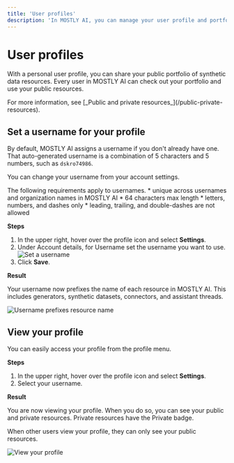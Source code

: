 ```yaml
---
title: 'User profiles'
description: 'In MOSTLY AI, you can manage your user profile and portfolio by setting a username and making synthetic data resources as public for others to view and use.'
---
```



# User profiles

With a personal user profile, you can share your public portfolio of synthetic data resources. Every user in MOSTLY AI can check out your portfolio and use your public resources.

<CustomCallout>
For more information, see [_Public and private resources_](/public-private-resources).
</CustomCallout>

## Set a username for your profile

By default, MOSTLY AI assigns a username if you don't already have one. That auto-generated username is a combination of 5 characters and 5 numbers, such as `dskro74986`.

You can change your username from your account settings.

The following requirements apply to usernames.
    * unique across usernames and organization names in MOSTLY AI
    * 64 characters max length
    * letters, numbers, and dashes only
    * leading, trailing, and double-dashes are not allowed

**Steps**

1. In the upper right, hover over the profile icon and select **Settings**.
2. Under Account details, for Username set the username you want to use.
    <Image 
        src="/docs/docimages/user/01-set-username-01-steps.webp"
        alt="Set a username"
        width={800}
        height={10}
    />
3. Click **Save**.

**Result**

Your username now prefixes the name of each resource in MOSTLY AI. This includes generators, synthetic datasets, connectors, and assistant threads.

<Image
    src="/docs/docimages/user/01-set-username-02-prefix-resource-name.webp"
    alt="Username prefixes resource name"
    width={400}
    height={10}
/>

## View your profile

You can easily access your profile from the profile menu.

**Steps**

1. In the upper right, hover over the profile icon and select **Settings**.
2. Select your username.

**Result**

You are now viewing your profile. When you do so, you can see your public and private resources. Private resources have the <PrivateResourceIcon/> Private badge.

When other users view your profile, they can only see your public resources.

<Image
    src="/docs/docimages/user/02-view-profile-01-personal-profile.webp"
    alt="View your profile"
    width={800}
    height={10}
/>